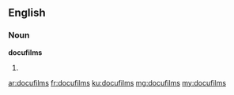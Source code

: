 ==English==

===Noun===
'''docufilms'''

# {{plural of|docufilm}}

[[ar:docufilms]]
[[fr:docufilms]]
[[ku:docufilms]]
[[mg:docufilms]]
[[my:docufilms]]